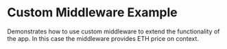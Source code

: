 
# Custom Middleware Example

<StackblitzLink
  entrypointFile="app/examples/new-api-custom-middleware/page.tsx"
  browserPath="/examples/new-api-custom-middleware"
/>

Demonstrates how to use custom middleware to extend the functionality of the app. In this case the middleware provides ETH price on context.
